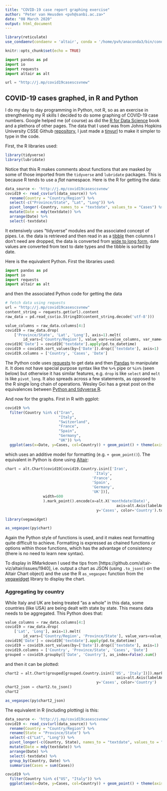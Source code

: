 ```yaml
---
title: "COVID-19 case report graphing exercise"
author: "Peter van Heusden <pvh@sanbi.ac.za>"
date: "08 March 2020"
output: html_document
---
```

```r
library(reticulate)
use_condaenv(condaenv = 'altair', conda = '/home/pvh/anaconda3/bin/conda')
```

```r
knitr::opts_chunk$set(echo = TRUE)
```


```python
import pandas as pd
import io
import requests
import altair as alt

url = "http://j.mp/covid19casescsvnew"
```

## COVID-19 cases graphed, in R and Python

I do my day to day programming in Python, not R, so as an exercise in strengthening my R skills I decided to do some graphing of COVID-19 case numbers. Google helped me (of course) as did the [R for Data Science](https://r4ds.had.co.nz/) book and a plethora of other pages. The data that I used was from Johns Hopkins University CSSE Github [repository](https://github.com/CSSEGISandData), I just made a [tinyurl](http://j.mp/covid19casescsvnew) to make it simpler to type in the code.

First, the R libraries used:

```r
library(tidyverse)
library(lubridate)
```
Notice that this R makes comments about functions that are masked by some of those imported from the `tidyverse` and `lubridate` packages. This is because R tends to use a *flat* namespace. Here is the R for getting the data:

```r
data_source <- 'http://j.mp/covid19casescsvnew'
covid19 <- read_csv(url(data_source)) %>% 
  rename(Country = "Country/Region") %>% 
  select(-c("Province/State", "Lat", "Long")) %>% 
  pivot_longer(-Country, names_to = "textdate", values_to = "Cases") %>%
  mutate(Date = mdy(textdate)) %>% 
  arrange(Date) %>% 
  select(-textdate)
```

It extensively uses "tidyverse" modules and the associated concept of pipes. I.e. the data is retrieved and then read in as a [tibble](https://r4ds.had.co.nz/tibbles.html) then columns I don't need are dropped, the data is converted from [wide to long form](https://www.theanalysisfactor.com/wide-and-long-data/), date values are converted from text to date types and the tibble is sorted by date.

Here is the equivalent Python. First the libraries used:

```python
import pandas as pd
import io
import requests
import altair as alt
```

and then the associated Python code for getting the data

```python
# fetch data using requests
url = "http://j.mp/covid19casescsvnew"
content_string = requests.get(url).content
raw_data = pd.read_csv(io.StringIO(content_string.decode('utf-8')))

value_columns = raw_data.columns[4:]
covid19 = raw_data.drop(
    ['Province/State', 'Lat', 'Long'], axis=1).melt(
        id_vars=['Country/Region'], value_vars=value_columns, var_name='textdate', value_name='Cases')
covid19['Date'] = covid19['textdate'].apply(pd.to_datetime)
covid19 = covid19.sort_values(by=['Date']).drop(['textdate'], axis=1)
covid19.columns = ['Country', 'Cases', 'Date']
```

The Python code uses [requests](https://requests.readthedocs.io/en/master/) to get data and then [Pandas](https://pandas.pydata.org/) to manipulate it. It does not have special purpose syntax like the `%>%` pipe or `%in%` (seen below) but otherwise it has similar features, e.g. `drop` is like `select` and `melt` is like `pivot_long`. It also spreads across a few statements, as opposed to the R single long chain of operations. Wesley Goi has a great post on the equivalences between [Python and tidyverse R](https://towardsdatascience.com/tidying-up-pandas-4572bfa38776).

And now for the graphs. First in R with ggplot:

```r
covid19 %>%
  filter(Country %in% c("Iran",
                        "Italy", 
                        "Switzerland", 
                        "France",
                        "Spain",
                        "Germany",
                        "UK")) %>%
  ggplot(aes(x=Date, y=Cases, col=Country)) + geom_point() + theme(axis.text.x = element_text(angle = 90))
```

which uses an additive model for formatting (e.g. `+ geom_point()`). The
equivalent in Python is done using [Altair](https://altair-viz.github.io/index.html):

```python
chart = alt.Chart(covid19[covid19.Country.isin(['Iran',
                                        'Italy',
                                       'France',
                                       'Spain',
                                       'Germany',
                                       'UK'])],
                 width=600
                 ).mark_point().encode(x=alt.X('monthdate(Date)', 
                                                  axis=alt.Axis(labelAngle=90)), 
                                         y='Cases', color='Country').to_json()
```

```r
library(vegawidget)

as_vegaspec(py$chart)
```

Again the Python style of functions is used, and it makes neat formatting quite difficult to achieve. Formatting is expressed as chained functions or options
within those functions, which has the advantage of consistency (there is no need to learn new syntax).

To display in RMarkdown I used the tips from [https://github.com/altair-viz/altair/issues/1940], i.e. output a chart as JSON (using `.to_json()` on the Altair Chart object) and the use the R `as_vegaspec` function from the [vegawidget](https://rdrr.io/cran/vegawidget/) library to display the chart.

### Aggregating by country

While Italy and UK are being treated "as a whole" in this data, some countries (like USA) are being dealt with state by state. This means data needs to be aggregated. This Python does that:

```python
value_columns = raw_data.columns[4:]
covid19 = raw_data.drop(
    ['Lat', 'Long'], axis=1).melt(
        id_vars=['Country/Region', 'Province/State'], value_vars=value_columns, var_name='textdate', value_name='Cases')
covid19['Date'] = covid19['textdate'].apply(pd.to_datetime)
covid19 = covid19.sort_values(by=['Date']).drop(['textdate'], axis=1)
covid19.columns = ['Country', 'Province/State', 'Cases', 'Date']
grouped = covid19.groupby(['Date', 'Country'], as_index=False).sum()
```

and then it can be plotted:

```python
chart2 = alt.Chart(grouped[grouped.Country.isin(['US', 'Italy'])]).mark_point().encode(x=alt.X('monthdate(Date)', 
                                                  axis=alt.Axis(labelAngle=90)), 
                                         y='Cases', color='Country')
chart2_json = chart2.to_json()
chart2
```

```r
as_vegaspec(py$chart2_json)
```

The equivalent in R (including plotting) is this:

```r
data_source <- 'http://j.mp/covid19casescsvnew'
covid19 <- read_csv(url(data_source)) %>% 
  rename(Country = "Country/Region") %>%
  rename(State = "Province/State") %>%
  select(-c("Lat", "Long")) %>% 
  pivot_longer(-c(Country, State), names_to = "textdate", values_to = "Cases") %>%
  mutate(Date = mdy(textdate)) %>% 
  arrange(Date) %>% 
  select(-textdate) %>%
  group_by(Country, Date) %>%
  summarise(Cases = sum(Cases))

covid19 %>%
  filter(Country %in% c("US", "Italy")) %>%
  ggplot(aes(x=Date, y=Cases, col=Country)) + geom_point() + theme(axis.text.x = element_text(angle = 90))
```
